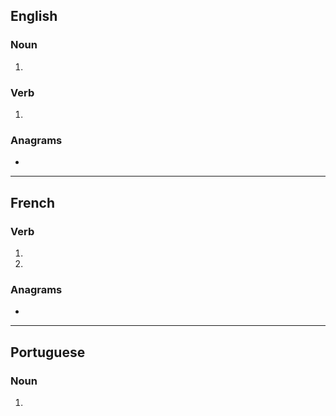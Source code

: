 {{also|bronzés}}
==English==

===Noun===
{{head|en|noun form}}

# {{plural of|en|bronze}}

===Verb===
{{head|en|verb form}}

# {{en-third-person singular of|bronze}}

===Anagrams===
* {{anagrams|en|a=benorsz|bonzers}}

----

==French==

===Verb===
{{head|fr|verb form}}

# {{inflection of|fr|bronzer||2|s|pres|indc}}
# {{inflection of|fr|bronzer||2|s|pres|subj}}

===Anagrams===
* {{l|fr|zébrons}}

----

==Portuguese==

===Noun===
{{head|pt|noun plural form}}

# {{plural of|pt|bronze}}